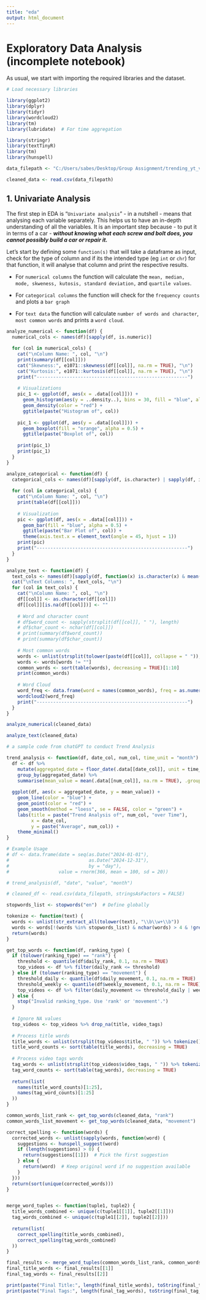 ```yaml
---
title: "eda"
output: html_document
---
```


# Exploratory Data Analysis (incomplete notebook)

As usual, we start with importing the required libraries and the dataset.

```r
# Load necessary libraries

library(ggplot2)
library(dplyr)
library(tidyr)
library(wordcloud2)
library(tm)
library(lubridate)  # For time aggregation

library(stringr)
library(textTinyR)
library(tm)
library(hunspell)
```

```r

data_filepath <- "C:/Users/sabes/Desktop/Group Assignment/trending_yt_videos_113_countries_cleaned.csv"

cleaned_data <- read.csv(data_filepath)
```

## 1. Univariate Analysis

The first step in EDA is "`Univariate analysis`" - in a nutshell - means that analysing each variable separately. This helps us to have an in-depth understanding of all the variables. It is an important step because - to put it in terms of a car - ***without knowing what each screw and bolt does, you cannot possibly build a car or repair it.***

Let's start by defining some `function(s)` that will take a dataframe as input, check for the type of column and if its the intended type (eg `int` or `chr`) for that function, it will analyse that column and print the respective results.

-   For `numerical columns` the function will calculate the `mean, median, mode, skweness, kutosis, standard deviation,` and `quartile values`.

-   For `categorical columns` the function will check for the `frequency counts` and plots a `bar graph`

-   For `text data` the function will calculate `number of words and character`, `most common words` and prints a `word cloud`.

```r
analyze_numerical <- function(df) {
  numerical_cols <- names(df)[sapply(df, is.numeric)]
  
  for (col in numerical_cols) {
    cat("\nColumn Name: ", col, "\n")
    print(summary(df[[col]]))
    cat("Skewness:", e1071::skewness(df[[col]], na.rm = TRUE), "\n")
    cat("Kurtosis:", e1071::kurtosis(df[[col]], na.rm = TRUE), "\n")
    print("-------------------------------------------------------")
    
    # Visualizations
    pic_1 <- ggplot(df, aes(x = .data[[col]])) + 
      geom_histogram(aes(y = ..density..), bins = 30, fill = "blue", alpha = 0.5) +
      geom_density(color = "red") +
      ggtitle(paste("Histogram of", col))
    
    pic_1 <- ggplot(df, aes(y = .data[[col]])) + 
      geom_boxplot(fill = "orange", alpha = 0.5) +
      ggtitle(paste("Boxplot of", col))
    
    print(pic_1)
    print(pic_1)
  }
}
```

```r
analyze_categorical <- function(df) {
  categorical_cols <- names(df)[sapply(df, is.character) | sapply(df, is.factor)]
  
  for (col in categorical_cols) {
    cat("\nColumn Name: ", col, "\n")
    print(table(df[[col]]))
    
    # Visualization
    pic <- ggplot(df, aes(x = .data[[col]])) + 
      geom_bar(fill = "blue", alpha = 0.5) +
      ggtitle(paste("Bar Plot of", col)) +
      theme(axis.text.x = element_text(angle = 45, hjust = 1))
    print(pic)
    print("-------------------------------------------------------")
  }
}
```

```r
analyze_text <- function(df) {
  text_cols <- names(df)[sapply(df, function(x) is.character(x) & mean(nchar(x), na.rm = TRUE) > 30)]
  cat("\nText Columns: ", text_cols, "\n")
  for (col in text_cols) {
    cat("\nColumn Name: ", col, "\n")
    df[[col]] <- as.character(df[[col]])
    df[[col]][is.na(df[[col]])] <- ""
    
    # Word and character count
    # df$word_count <- sapply(strsplit(df[[col]], " "), length)
    # df$char_count <- nchar(df[[col]])
    # print(summary(df$word_count))
    # print(summary(df$char_count))
    
    # Most common words
    words <- unlist(strsplit(tolower(paste(df[[col]], collapse = " ")), " "))
    words <- words[words != ""]
    common_words <- sort(table(words), decreasing = TRUE)[1:10]
    print(common_words)
    
    # Word Cloud
    word_freq <- data.frame(word = names(common_words), freq = as.numeric(common_words))
    wordcloud2(word_freq)
    print("-------------------------------------------------------")
  }
}
```

```r
analyze_numerical(cleaned_data)
```

```r
analyze_text(cleaned_data)
```

```r

# a sample code from chatGPT to conduct Trend Analysis

trend_analysis <- function(df, date_col, num_col, time_unit = "month") {
  df <- df %>%
    mutate(aggregated_date = floor_date(.data[[date_col]], unit = time_unit)) %>%  # Aggregate by time unit
    group_by(aggregated_date) %>%
    summarise(mean_value = mean(.data[[num_col]], na.rm = TRUE), .groups = "drop")
  
  ggplot(df, aes(x = aggregated_date, y = mean_value)) +
    geom_line(color = "blue") +
    geom_point(color = "red") +
    geom_smooth(method = "loess", se = FALSE, color = "green") +
    labs(title = paste("Trend Analysis of", num_col, "over Time"),
         x = date_col,
         y = paste("Average", num_col)) +
    theme_minimal()
}

# Example Usage
# df <- data.frame(date = seq(as.Date("2024-01-01"), 
#                             as.Date("2024-12-31"), 
#                             by = "day"),
#                  value = rnorm(366, mean = 100, sd = 20))

# trend_analysis(df, "date", "value", "month")
```

```r

# cleaned_df <- read.csv(data_filepath, stringsAsFactors = FALSE)

stopwords_list <- stopwords("en")  # Define globally

tokenize <- function(text) {
  words <- unlist(str_extract_all(tolower(text), "\\b\\w+\\b"))
  words <- words[!(words %in% stopwords_list) & nchar(words) > 4 & !grepl("^\\d+$", words)]
  return(words)
}

get_top_words <- function(df, ranking_type) {
  if (tolower(ranking_type) == "rank") {
    threshold <- quantile(df$daily_rank, 0.1, na.rm = TRUE)
    top_videos <- df %>% filter(daily_rank <= threshold)
  } else if (tolower(ranking_type) == "movement") {
    threshold_daily <- quantile(df$daily_movement, 0.1, na.rm = TRUE)
    threshold_weekly <- quantile(df$weekly_movement, 0.1, na.rm = TRUE)
    top_videos <- df %>% filter(daily_movement <= threshold_daily | weekly_movement <= threshold_weekly)
  } else {
    stop("Invalid ranking_type. Use 'rank' or 'movement'.")
  }
  
  # Ignore NA values
  top_videos <- top_videos %>% drop_na(title, video_tags)
  
  # Process title words
  title_words <- unlist(strsplit(top_videos$title, " ")) %>% tokenize()
  title_word_counts <- sort(table(title_words), decreasing = TRUE)
  
  # Process video tags words
  tag_words <- unlist(strsplit(top_videos$video_tags, " ")) %>% tokenize()
  tag_word_counts <- sort(table(tag_words), decreasing = TRUE)
  
  return(list(
    names(title_word_counts)[1:25],
    names(tag_word_counts)[1:25]
  ))
}

common_words_list_rank <- get_top_words(cleaned_data, "rank")
common_words_list_movement <- get_top_words(cleaned_data, "movement")
```

```r
correct_spelling <- function(words) {
  corrected_words <- unlist(sapply(words, function(word) {
    suggestions <- hunspell_suggest(word)
    if (length(suggestions) > 0) {
      return(suggestions[[1]])  # Pick the first suggestion
    } else {
      return(word)  # Keep original word if no suggestion available
    }
  }))
  return(sort(unique(corrected_words)))
}


merge_word_tuples <- function(tuple1, tuple2) {
  title_words_combined <- unique(c(tuple1[[1]], tuple2[[1]]))
  tag_words_combined <- unique(c(tuple1[[2]], tuple2[[2]]))
  
  return(list(
    correct_spelling(title_words_combined),
    correct_spelling(tag_words_combined)
  ))
}
```

```r
final_results <- merge_word_tuples(common_words_list_rank, common_words_list_movement)
final_title_words <- final_results[[1]]
final_tag_words <- final_results[[2]]

print(paste("Final Title:", length(final_title_words), toString(final_title_words)))
print(paste("Final Tags:", length(final_tag_words), toString(final_tag_words)))
```
